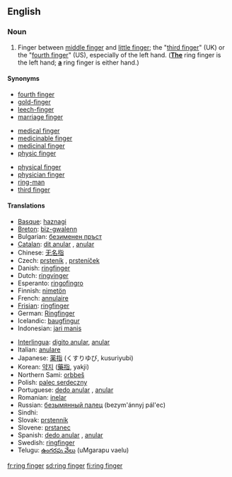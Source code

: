 ==English==

===Noun===
{{en-noun|sg=[[ring]] [[finger]]}}

# Finger between [[middle finger]] and [[little finger]]; the "[[third finger]]" (UK) or the "[[fourth finger]]" (US), especially of the left hand.  (<u>'''The'''</u> ring finger is the left hand; <u>'''a'''</u> ring finger is either hand.)

====Synonyms====
{{top3}}
*[[fourth finger]]
*[[gold-finger]]
*[[leech-finger]]
*[[marriage finger]]
{{mid3}}
*[[medical finger]]
*[[medicinable finger]]
*[[medicinal finger]]
*[[physic finger]]
{{mid3}}
*[[physical finger]]
*[[physician finger]]
*[[ring-man]]
*[[third finger]]
{{bottom}}

====Translations====
{{top}}
*[[Basque]]: [[haznagi]]
*[[Breton]]: [[biz-gwalenn]] {{m}}
*Bulgarian: [[безименен пръст]] {{m}}
*[[Catalan]]: [[dit anular]] {{m}}, [[anular]] {{m}}
*Chinese: [[无名指]]
*Czech: [[prsteník]] {{m}}, [[prsteníček]] {{m}}
*Danish: [[ringfinger]]
*Dutch: [[ringvinger]] {{m}}
*Esperanto: [[ringofingro]]
*Finnish: [[nimetön]]
*French: [[annulaire]] {{m}}
*[[Frisian]]: [[ringfinger]]
*German: [[Ringfinger]] {{m}}
*Icelandic: [[baugfingur]] {{m}}
*Indonesian: [[jari manis]]
{{mid}}
*[[Interlingua]]: [[digito anular]], [[anular]]
*Italian: [[anulare]] {{m}}
*Japanese: [[薬指]] (くすりゆび, kusuriyubi)
*Korean: [[약지]] ([[藥指]], yakji)
*Northern Sami: [[orbbeš]]
*Polish: [[palec serdeczny]] {{m}}
*Portuguese: [[dedo anular]] {{m}}, [[anular]] {{m}}
*Romanian: [[inelar]] {{m}}
*Russian: [[безымянный палец]] (bezym'ánnyj pál'ec) {{m}}
*Sindhi: {{SDchar|[[ٻاچَ]]}} {{f}}
*Slovak: [[prstenník]] {{m}}
*Slovene: [[prstanec]] {{m}}
*Spanish: [[dedo anular]] {{m}}, [[anular]] {{m}}
*Swedish: [[ringfinger#Swedish|ringfinger]] {{n}}
*Telugu: [[ఉంగరపు వేలు]] (uMgarapu vaelu)
{{bottom}}

[[fr:ring finger]]
[[sd:ring finger]]
[[fi:ring finger]]